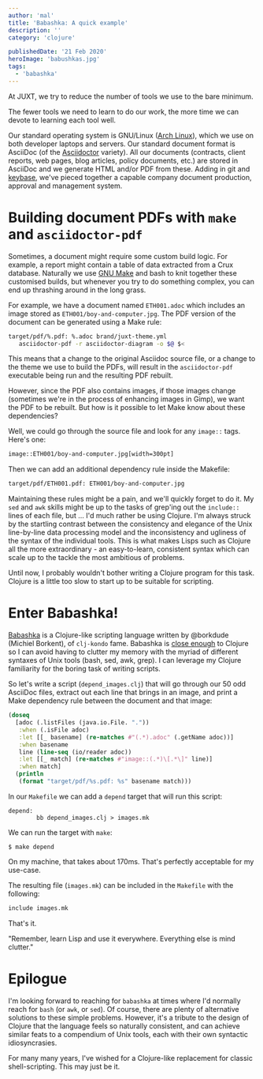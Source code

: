 ```yaml
---
author: 'mal'
title: 'Babashka: A quick example'
description: ''
category: 'clojure'

publishedDate: '21 Feb 2020'
heroImage: 'babushkas.jpg'
tags:
  - 'babashka'
---
```


At JUXT, we try to reduce the number of tools we use to the bare
minimum.

The fewer tools we need to learn to do our work, the more time we can
devote to learning each tool well.

Our standard operating system is GNU/Linux ([Arch Linux](https://www.archlinux.org/)), which we use on both developer
laptops and servers. Our standard document format is AsciiDoc (of the
[Asciidoctor](https://asciidoctor.org/) variety). All our documents
(contracts, client reports, web pages, blog articles, policy documents,
etc.) are stored in AsciiDoc and we generate HTML and/or PDF from these.
Adding in git and [keybase](https://keybase.io), we've pieced together a
capable company document production, approval and management system.

# Building document PDFs with `make` and `asciidoctor-pdf`

Sometimes, a document might require some custom build logic. For
example, a report might contain a table of data extracted from a Crux
database. Naturally we use [GNU Make](https://www.gnu.org/software/make/) and bash to knit together
these customised builds, but whenever you try to do something complex,
you can end up thrashing around in the long grass.

For example, we have a document named `ETH001.adoc` which includes an
image stored as `ETH001/boy-and-computer.jpg`. The PDF version of the
document can be generated using a Make rule:

```bash
target/pdf/%.pdf: %.adoc brand/juxt-theme.yml
   asciidoctor-pdf -r asciidoctor-diagram -o $@ $<
```

This means that a change to the original Asciidoc source file, or a
change to the theme we use to build the PDFs, will result in the
`asciidoctor-pdf` executable being run and the resulting PDF rebuilt.

However, since the PDF also contains images, if those images change
(sometimes we're in the process of enhancing images in Gimp), we want
the PDF to be rebuilt. But how is it possible to let Make know about
these dependencies?

Well, we could go through the source file and look for any `image::`
tags. Here's one:

```bash
image::ETH001/boy-and-computer.jpg[width=300pt]
```

Then we can add an additional dependency rule inside the Makefile:

```bash
target/pdf/ETH001.pdf: ETH001/boy-and-computer.jpg
```

Maintaining these rules might be a pain, and we'll quickly forget to do
it. My `sed` and `awk` skills might be up to the tasks of grep'ing out
the `include::` lines of each file, but ... I'd much rather be using
Clojure. I'm always struck by the startling contrast between the
consistency and elegance of the Unix line-by-line data processing model
and the inconsistency and ugliness of the syntax of the individual
tools. This is what makes Lisps such as Clojure all the more
extraordinary - an easy-to-learn, consistent syntax which can scale up
to the tackle the most ambitious of problems.

Until now, I probably wouldn't bother writing a Clojure program for this
task. Clojure is a little too slow to start up to be suitable for
scripting.

# Enter Babashka!

[Babashka](https://github.com/borkdude/babashka) is a Clojure-like
scripting language written by \@borkdude (Michiel Borkent), of
`clj-kondo` fame. Babashka is [close enough](https://github.com/borkdude/babashka#differences-with-clojure)
to Clojure so I can avoid having to clutter my memory with the myriad of
different syntaxes of Unix tools (bash, sed, awk, grep). I can leverage
my Clojure familiarity for the boring task of writing scripts.

So let's write a script (`depend_images.clj`) that will go through our
50 odd AsciiDoc files, extract out each line that brings in an image,
and print a Make dependency rule between the document and that image:

```clojure
(doseq
  [adoc (.listFiles (java.io.File. "."))
   :when (.isFile adoc)
   :let [[_ basename] (re-matches #"(.*).adoc" (.getName adoc))]
   :when basename
   line (line-seq (io/reader adoc))
   :let [[_ match] (re-matches #"image::(.*)\[.*\]" line)]
   :when match]
  (println
   (format "target/pdf/%s.pdf: %s" basename match)))
```

In our `Makefile` we can add a `depend` target that will run this
script:

```shell
depend:
        bb depend_images.clj > images.mk
```

We can run the target with `make`:

```shell
$ make depend
```

On my machine, that takes about 170ms. That's perfectly acceptable for
my use-case.

The resulting file (`images.mk`) can be included in the `Makefile` with
the following:

```bash
include images.mk
```

That's it.

"Remember, learn Lisp and use it everywhere. Everything else is mind
clutter."

# Epilogue

I'm looking forward to reaching for `babashka` at times where I'd
normally reach for `bash` (or `awk`, or `sed`). Of course, there are
plenty of alternative solutions to these simple problems. However, it's
a tribute to the design of Clojure that the language feels so naturally
consistent, and can achieve similar feats to a compendium of Unix tools,
each with their own syntactic idiosyncrasies.

For many many years, I've wished for a Clojure-like replacement for
classic shell-scripting. This may just be it.
